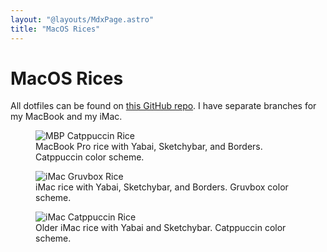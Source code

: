 ```yaml
---
layout: "@layouts/MdxPage.astro"
title: "MacOS Rices"
---
```



# MacOS Rices

All dotfiles can be found on
[this GitHub repo](https://github.com/junikimm717/imacdots). I have separate
branches for my MacBook and my iMac.


<figure>
  <Image src={MBP} width={3000} alt="MBP Catppuccin Rice" />
  <figcaption class="text-center">
    MacBook Pro rice with Yabai, Sketchybar, and Borders. Catppuccin color
    scheme.
  </figcaption>
</figure>


<figure>
  <Image src={IMAC} width={3000} alt="iMac Gruvbox Rice" />
  <figcaption class="text-center">
    iMac rice with Yabai, Sketchybar, and Borders. Gruvbox color scheme.
  </figcaption>
</figure>


<figure>
  <Image src={IMACCat} width={3000} alt="iMac Catppuccin Rice" />
  <figcaption class="text-center">
    Older iMac rice with Yabai and Sketchybar. Catppuccin color scheme.
  </figcaption>
</figure>
